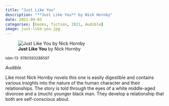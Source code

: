 ```yaml
---
title: "Just Like You"
description: "**Just Like You** by Nick Hornby"
date: 2021-09-03
categories: [books, fiction, 2021, Audible]
image: just-like-you.jpg
---
```

![**Just Like You** by Nick Hornby](just-like-you.jpg){fig-align="left"}

<sup>isbn-13: 9780593288597</sup>

*Audible*

Like most Nick Hornby novels this one is easily digestible and contains various
insights into the nature of the human character and their relationships. The story
is told through the eyes of a white middle-aged divorcee and a (much) younger
black man. They develop a relationship that both are self-conscious about.